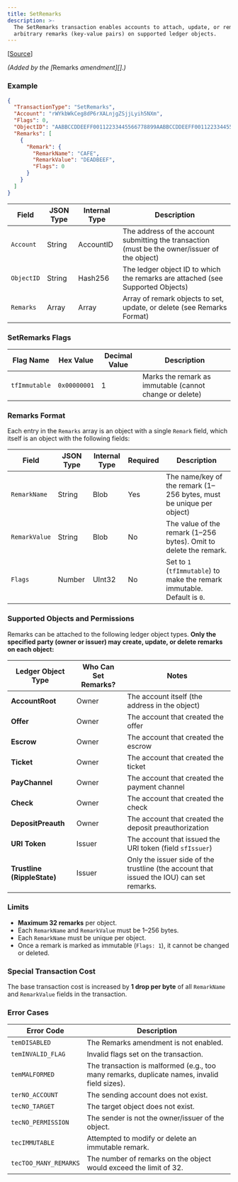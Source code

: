 ```yaml
---
title: SetRemarks
description: >-
  The SetRemarks transaction enables accounts to attach, update, or remove
  arbitrary remarks (key-value pairs) on supported ledger objects.
---
```

\[[Source](https://github.com/Xahau/xahaud/blob/dev/src/ripple/app/tx/impl/SetRemarks.cpp)]

_(Added by the \[_&#x52;emarks _amendment]\[].)_

### Example

```json
{
  "TransactionType": "SetRemarks",
  "Account": "rWYkbWkCeg8dP6rXALnjgZSjjLyih5NXm",
  "Flags": 0,
  "ObjectID": "AABBCCDDEEFF00112233445566778899AABBCCDDEEFF00112233445566778899",
  "Remarks": [
    {
      "Remark": {
        "RemarkName": "CAFE",
        "RemarkValue": "DEADBEEF",
        "Flags": 0
      }
    }
  ]
}

```

| Field      | JSON Type | Internal Type | Description                                                                                    |
| ---------- | --------- | ------------- | ---------------------------------------------------------------------------------------------- |
| `Account`  | String    | AccountID     | The address of the account submitting the transaction (must be the owner/issuer of the object) |
| `ObjectID` | String    | Hash256       | The ledger object ID to which the remarks are attached (see Supported Objects)                 |
| `Remarks`  | Array     | Array         | Array of remark objects to set, update, or delete (see Remarks Format)                         |

### SetRemarks Flags

| Flag Name     | Hex Value    | Decimal Value | Description                                             |
| ------------- | ------------ | ------------- | ------------------------------------------------------- |
| `tfImmutable` | `0x00000001` | 1             | Marks the remark as immutable (cannot change or delete) |

### Remarks Format

Each entry in the `Remarks` array is an object with a single `Remark` field, which itself is an object with the following fields:

| Field         | JSON Type | Internal Type | Required | Description                                                              |
| ------------- | --------- | ------------- | -------- | ------------------------------------------------------------------------ |
| `RemarkName`  | String    | Blob          | Yes      | The name/key of the remark (1–256 bytes, must be unique per object)      |
| `RemarkValue` | String    | Blob          | No       | The value of the remark (1–256 bytes). Omit to delete the remark.        |
| `Flags`       | Number    | UInt32        | No       | Set to `1` (`tfImmutable`) to make the remark immutable. Default is `0`. |

### Supported Objects and Permissions

Remarks can be attached to the following ledger object types. **Only the specified party (owner or issuer) may create, update, or delete remarks on each object:**

| Ledger Object Type          | Who Can Set Remarks? | Notes                                                                                    |
| --------------------------- | -------------------- | ---------------------------------------------------------------------------------------- |
| **AccountRoot**             | Owner                | The account itself (the address in the object)                                           |
| **Offer**                   | Owner                | The account that created the offer                                                       |
| **Escrow**                  | Owner                | The account that created the escrow                                                      |
| **Ticket**                  | Owner                | The account that created the ticket                                                      |
| **PayChannel**              | Owner                | The account that created the payment channel                                             |
| **Check**                   | Owner                | The account that created the check                                                       |
| **DepositPreauth**          | Owner                | The account that created the deposit preauthorization                                    |
| **URI Token**               | Issuer               | The account that issued the URI token (field `sfIssuer`)                                 |
| **Trustline (RippleState)** | Issuer               | Only the issuer side of the trustline (the account that issued the IOU) can set remarks. |

### Limits

* **Maximum 32 remarks** per object.
* Each `RemarkName` and `RemarkValue` must be 1–256 bytes.
* Each `RemarkName` must be unique per object.
* Once a remark is marked as immutable (`Flags: 1`), it cannot be changed or deleted.

### Special Transaction Cost

The base transaction cost is increased by **1 drop per byte** of all `RemarkName` and `RemarkValue` fields in the transaction.

### Error Cases

| Error Code            | Description                                                                                  |
| --------------------- | -------------------------------------------------------------------------------------------- |
| `temDISABLED`         | The Remarks amendment is not enabled.                                                        |
| `temINVALID_FLAG`     | Invalid flags set on the transaction.                                                        |
| `temMALFORMED`        | The transaction is malformed (e.g., too many remarks, duplicate names, invalid field sizes). |
| `terNO_ACCOUNT`       | The sending account does not exist.                                                          |
| `tecNO_TARGET`        | The target object does not exist.                                                            |
| `tecNO_PERMISSION`    | The sender is not the owner/issuer of the object.                                            |
| `tecIMMUTABLE`        | Attempted to modify or delete an immutable remark.                                           |
| `tecTOO_MANY_REMARKS` | The number of remarks on the object would exceed the limit of 32.                            |



